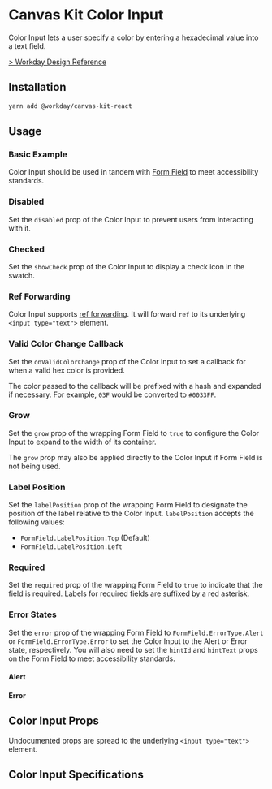 


<Meta title="Components/Inputs/Color Picker/Color Input/React" component={ColorInput} />

# Canvas Kit Color Input

Color Input lets a user specify a color by entering a hexadecimal value into a text field.

[> Workday Design Reference](https://design.workday.com/components/inputs/color-input)

## Installation

```sh
yarn add @workday/canvas-kit-react
```

## Usage

### Basic Example

Color Input should be used in tandem with [Form Field](/components/inputs/form-field/) to meet
accessibility standards.

<ExampleCodeBlock code={Basic} />

### Disabled

Set the `disabled` prop of the Color Input to prevent users from interacting with it.

<ExampleCodeBlock code={Disabled} />

### Checked

Set the `showCheck` prop of the Color Input to display a check icon in the swatch.

<ExampleCodeBlock code={Checked} />

### Ref Forwarding

Color Input supports [ref forwarding](https://reactjs.org/docs/forwarding-refs.html). It will
forward `ref` to its underlying `<input type="text">` element.

<ExampleCodeBlock code={RefForwarding} />

### Valid Color Change Callback

Set the `onValidColorChange` prop of the Color Input to set a callback for when a valid hex color is
provided.

The color passed to the callback will be prefixed with a hash and expanded if necessary. For
example, `03F` would be converted to `#0033FF`.

<ExampleCodeBlock code={ValidColorChange} />

### Grow

Set the `grow` prop of the wrapping Form Field to `true` to configure the Color Input to expand to
the width of its container.

<ExampleCodeBlock code={Grow} />

The `grow` prop may also be applied directly to the Color Input if Form Field is not being used.

### Label Position

Set the `labelPosition` prop of the wrapping Form Field to designate the position of the label
relative to the Color Input. `labelPosition` accepts the following values:

- `FormField.LabelPosition.Top` (Default)
- `FormField.LabelPosition.Left`

<ExampleCodeBlock code={LabelPosition} />

### Required

Set the `required` prop of the wrapping Form Field to `true` to indicate that the field is required.
Labels for required fields are suffixed by a red asterisk.

<ExampleCodeBlock code={Required} />

### Error States

Set the `error` prop of the wrapping Form Field to `FormField.ErrorType.Alert` or
`FormField.ErrorType.Error` to set the Color Input to the Alert or Error state, respectively. You
will also need to set the `hintId` and `hintText` props on the Form Field to meet accessibility
standards.

#### Alert

<ExampleCodeBlock code={Alert} />

#### Error

<ExampleCodeBlock code={Error} />

## Color Input Props

Undocumented props are spread to the underlying `<input type="text">` element.

<ArgsTable of={ColorInput} />

## Color Input Specifications

<Specifications file="ColorPicker.spec.ts" name="ColorInput" />

